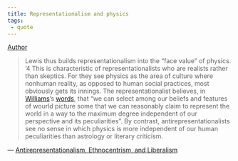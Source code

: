 ```yaml
---
title: Representationalism and physics
tags:
 - quote
---
```


[Author](/docs/phil/Richard Rorty.html)

> Lewis thus builds representationalism into the "face value" of physics. '4 This is characteristic of representationalists who are realists rather than skeptics. For they see physics as the area of culture where nonhuman reality, as opposed to human social practices, most obviously gets its innings. The representationalist believes, in [Williams](/docs/phil/Bernard Williams.html)'s [words](/docs/phil/Absolute conception of the world.html), that "we can select among our beliefs and features of wourld picture some that we can reasonably claim to represent the world in a way to the maximum degree independent of our perspective and its peculiarities". By contrast, antirepresentationalists see no sense in which physics is more independent of our human peculiarities than astrology or literary criticism.

— [Antirepresentationalism, Ethnocentrism, and Liberalism](/docs/phil/Antirepresentationalism, Ethnocentrism, and Liberalism.html)